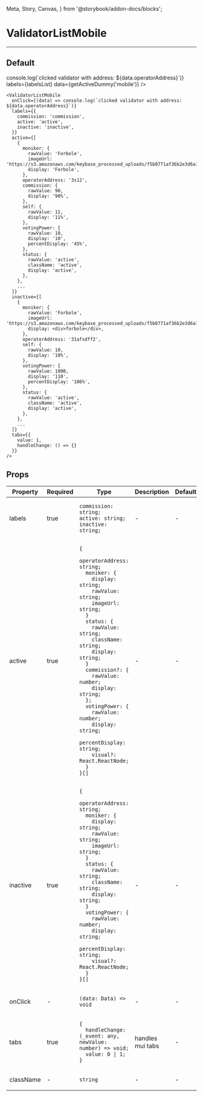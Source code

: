   Meta, Story, Canvas,
} from '@storybook/addon-docs/blocks';

<Meta title="ValidatorListMobile" component={ValidatorListMobile}/>

# ValidatorListMobile

---

## Default
<Canvas>
  <Story name="Default">
    <ValidatorListMobile
      onClick={(data) => console.log(`clicked validator with address: ${data.operatorAddress}`)}
      labels={labelsList}
      data={getActiveDummy('mobile')}
    />
  </Story>
</Canvas>

```
<ValidatorListMobile
  onClick={(data) => console.log(`clicked validator with address: ${data.operatorAddress}`)}
  labels={{
    commission: 'commission',
    active: 'active',
    inactive: 'inactive',
  }}
  active={[
    {
      moniker: {
        rawValue: 'Forbole',
        imageUrl: 'https://s3.amazonaws.com/keybase_processed_uploads/f5b0771af36b2e3d6a196a29751e1f05_360_360.jpeg',
        display: 'Forbole',
      },
      operatorAddress: '3s12',
      commission: {
        rawValue: 90,
        display: '90%',
      },
      self: {
        rawValue: 11,
        display: '11%',
      },
      votingPower: {
        rawValue: 10,
        display: '10',
        percentDisplay: '45%',
      },
      status: {
        rawValue: 'active',
        className: 'active',
        display: 'active',
      },
    },
    ...
  ]}
  inactive={[
    {
      moniker: {
        rawValue: 'Forbole',
        imageUrl: 'https://s3.amazonaws.com/keybase_processed_uploads/f5b0771af36b2e3d6a196a29751e1f05_360_360.jpeg',
        display: <div>forbole</div>,
      },
      operatorAddress: '31afsdff2',
      self: {
        rawValue: 10,
        display: '10%',
      },
      votingPower: {
        rawValue: 1000,
        display: '110',
        percentDisplay: '106%',
      },
      status: {
        rawValue: 'active',
        className: 'active',
        display: 'active',
      },
    },
    ...
  ]}
  tabs={{
    value: 1,
    handleChange: () => {}
  }}
/>
```

## Props
<table>
<thead>
  <tr>
    <th>Property</th>
    <th>Required</th>
    <th>Type</th>
    <th>Description</th>
    <th>Default</th>
  </tr>
</thead>
<tbody>
  <tr>
    <td>labels</td>
    <td>true</td>
    <td>

```
commission: string;
active: string;
inactive: string;
```

  </td>
    <td>-</td>
    <td>-</td>
  </tr>

  <tr>
    <td>active</td>
    <td>true</td>
    <td>

```
{
  operatorAddress: string;
  moniker: {
    display: string;
    rawValue: string;
    imageUrl: string;
  }
  status: {
    rawValue: string;
    className: string;
    display: string;
  }
  commission?: {
    rawValue: number;
    display: string;
  };
  votingPower: {
    rawValue: number;
    display: string;
    percentDisplay: string;
    visual?: React.ReactNode;
  }
}[]
```

  </td>
    <td>-</td>
    <td>-</td>
  </tr>

  <tr>
    <td>inactive</td>
    <td>true</td>
    <td>

```
{
  operatorAddress: string;
  moniker: {
    display: string;
    rawValue: string;
    imageUrl: string;
  }
  status: {
    rawValue: string;
    className: string;
    display: string;
  }
  votingPower: {
    rawValue: number;
    display: string;
    percentDisplay: string;
    visual?: React.ReactNode;
  }
}[]
```

  </td>
    <td>-</td>
    <td>-</td>
  </tr>

  <tr>
    <td>onClick</td>
    <td>-</td>
    <td>

`(data: Data) => void`

  </td>
    <td>-</td>
    <td>-</td>
  </tr>

<tr>
    <td>tabs</td>
    <td>true</td>
    <td>

```
{
  handleChange: (_event: any, newValue: number) => void;
  value: 0 | 1;
}
```

  </td>
    <td>handles mui tabs</td>
    <td>-</td>
  </tr>

  <tr>
    <td>className</td>
    <td>-</td>
    <td>

`string`

  </td>
    <td>-</td>
    <td>-</td>
  </tr>
  </tbody>
</table>
<br/>
